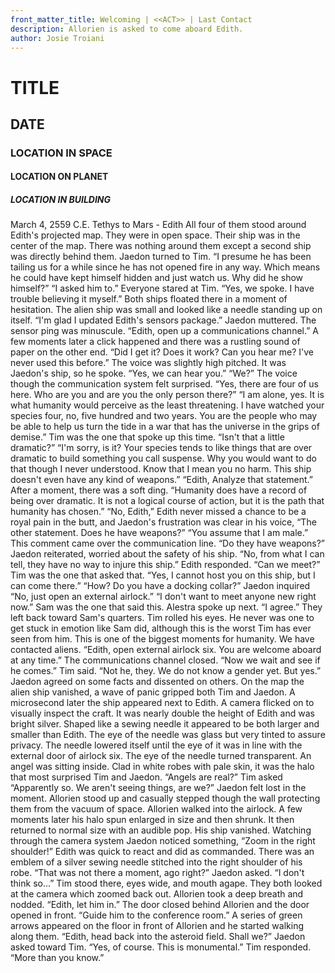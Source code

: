 ```yaml
---
front_matter_title: Welcoming | <<ACT>> | Last Contact
description: Allorien is asked to come aboard Edith.
author: Josie Troiani
---
```

# TITLE

## DATE

### LOCATION IN SPACE

#### LOCATION ON PLANET

##### LOCATION IN BUILDING

March 4, 2559 C.E.
Tethys to Mars - Edith
All four of them stood around Edith's projected map. They were in open space. Their ship was in the center of the map. There was nothing around them except a second ship was directly behind them. Jaedon turned to Tim. “I presume he has been tailing us for a while since he has not opened fire in any way. Which means he could have kept himself hidden and just watch us. Why did he show himself?”
“I asked him to.” Everyone stared at Tim. “Yes, we spoke. I have trouble believing it myself.”
Both ships floated there in a moment of hesitation. The alien ship was small and looked like a needle standing up on itself. “I'm glad I updated Edith's sensors package.” Jaedon muttered. The sensor ping was minuscule. “Edith, open up a communications channel.” A few moments later a click happened and there was a rustling sound of paper on the other end.
“Did I get it? Does it work? Can you hear me? I've never used this before.” The voice was slightly high pitched.
It was Jaedon's ship, so he spoke. “Yes, we can hear you.”
“We?” The voice though the communication system felt surprised.
“Yes, there are four of us here. Who are you and are you the only person there?”
“I am alone, yes. It is what humanity would perceive as the least threatening. I have watched your species four, no, five hundred and two years. You are the people who may be able to help us turn the tide in a war that has the universe in the grips of demise.”
Tim was the one that spoke up this time. “Isn't that a little dramatic?”
“I'm sorry, is it? Your species tends to like things that are over dramatic to build something you call suspense. Why you would want to do that though I never understood. Know that I mean you no harm. This ship doesn't even have any kind of weapons.”
“Edith, Analyze that statement.”
After a moment, there was a soft ding. “Humanity does have a record of being over dramatic. It is not a logical course of action, but it is the path that humanity has chosen.”
“No, Edith,” Edith never missed a chance to be a royal pain in the butt, and Jaedon's frustration was clear in his voice, “The other statement. Does he have weapons?”
“You assume that I am male.” This comment came over the communication line.
“Do they have weapons?” Jaedon reiterated, worried about the safety of his ship.
“No, from what I can tell, they have no way to injure this ship.” Edith responded.
“Can we meet?” Tim was the one that asked that.
“Yes, I cannot host you on this ship, but I can come there.”
“How? Do you have a docking collar?” Jaedon inquired
“No, just open an external airlock.”
“I don't want to meet anyone new right now.” Sam was the one that said this. Alestra spoke up next. “I agree.” They left back toward Sam's quarters.
Tim rolled his eyes. He never was one to get stuck in emotion like Sam did, although this is the worst Tim has ever seen from him. This is one of the biggest moments for humanity. We have contacted aliens.
“Edith, open external airlock six. You are welcome aboard at any time.” The communications channel closed.
“Now we wait and see if he comes.” Tim said.
“Not he, they. We do not know a gender yet. But yes.” Jaedon agreed on some facts and dissented on others.
On the map the alien ship vanished, a wave of panic gripped both Tim and Jaedon. A microsecond later the ship appeared next to Edith. A camera flicked on to visually inspect the craft. It was nearly double the height of Edith and was bright silver. Shaped like a sewing needle it appeared to be both larger and smaller than Edith. The eye of the needle was glass but very tinted to assure privacy. The needle lowered itself until the eye of it was in line with the external door of airlock six.
The eye of the needle turned transparent. An angel was sitting inside. Clad in white robes with pale skin, it was the halo that most surprised Tim and Jaedon. “Angels are real?” Tim asked
“Apparently so. We aren't seeing things, are we?” Jaedon felt lost in the moment.
Allorien stood up and casually stepped though the wall protecting them from the vacuum of space. Allorien walked into the airlock. A few moments later his halo spun enlarged in size and then shrunk. It then returned to normal size with an audible pop. His ship vanished. Watching through the camera system Jaedon noticed something, “Zoom in the right shoulder!”
Edith was quick to react and did as commanded. There was an emblem of a silver sewing needle stitched into the right shoulder of his robe. “That was not there a moment, ago right?” Jaedon asked.
“I don't think so...” Tim stood there, eyes wide, and mouth agape.
They both looked at the camera which zoomed back out. Allorien took a deep breath and nodded. “Edith, let him in.” The door closed behind Allorien and the door opened in front. “Guide him to the conference room.” A series of green arrows appeared on the floor in front of Allorien and he started walking along them. “Edith, head back into the asteroid field. Shall we?” Jaedon asked toward Tim.
“Yes, of course. This is monumental.” Tim responded.
“More than you know.”
